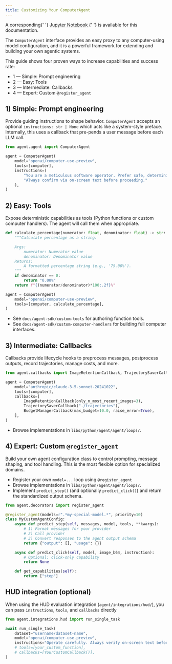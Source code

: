 ```yaml
---
title: Customizing Your ComputerAgent
---
```


<Callout>
  A corresponding{' '}
  <a
    href="https://github.com/trycua/cua/blob/main/notebooks/customizing_computeragent.ipynb"
    target="_blank"
  >
    Jupyter Notebook
  </a>{' '}
  is available for this documentation.
</Callout>

The `ComputerAgent` interface provides an easy proxy to any computer-using model configuration, and it is a powerful framework for extending and building your own agentic systems.

This guide shows four proven ways to increase capabilities and success rate:

- 1 — Simple: Prompt engineering
- 2 — Easy: Tools
- 3 — Intermediate: Callbacks
- 4 — Expert: Custom `@register_agent`

## 1) Simple: Prompt engineering

Provide guiding instructions to shape behavior. `ComputerAgent` accepts an optional `instructions: str | None` which acts like a system-style preface. Internally, this uses a callback that pre-pends a user message before each LLM call.

```python
from agent.agent import ComputerAgent

agent = ComputerAgent(
    model="openai/computer-use-preview",
    tools=[computer],
    instructions=(
        "You are a meticulous software operator. Prefer safe, deterministic actions. "
        "Always confirm via on-screen text before proceeding."
    ),
)
```

## 2) Easy: Tools

Expose deterministic capabilities as tools (Python functions or custom computer handlers). The agent will call them when appropriate.

```python
def calculate_percentage(numerator: float, denominator: float) -> str:
    """Calculate percentage as a string.

    Args:
        numerator: Numerator value
        denominator: Denominator value
    Returns:
        A formatted percentage string (e.g., '75.00%').
    """
    if denominator == 0:
        return "0.00%"
    return f"{(numerator/denominator)*100:.2f}%"

agent = ComputerAgent(
    model="openai/computer-use-preview",
    tools=[computer, calculate_percentage],
)
```

- See `docs/agent-sdk/custom-tools` for authoring function tools.
- See `docs/agent-sdk/custom-computer-handlers` for building full computer interfaces.

## 3) Intermediate: Callbacks

Callbacks provide lifecycle hooks to preprocess messages, postprocess outputs, record trajectories, manage costs, and more.

```python
from agent.callbacks import ImageRetentionCallback, TrajectorySaverCallback, BudgetManagerCallback

agent = ComputerAgent(
    model="anthropic/claude-3-5-sonnet-20241022",
    tools=[computer],
    callbacks=[
        ImageRetentionCallback(only_n_most_recent_images=3),
        TrajectorySaverCallback("./trajectories"),
        BudgetManagerCallback(max_budget=10.0, raise_error=True),
    ],
)
```

- Browse implementations in `libs/python/agent/agent/loops/`.

## 4) Expert: Custom `@register_agent`

Build your own agent configuration class to control prompting, message shaping, and tool handling. This is the most flexible option for specialized domains.

- Register your own `model=...` loop using `@register_agent`
- Browse implementations in `libs/python/agent/agent/loops/`.
- Implement `predict_step()` (and optionally `predict_click()`) and return the standardized output schema.

```python
from agent.decorators import register_agent

@register_agent(models=r".*my-special-model.*", priority=10)
class MyCustomAgentConfig:
    async def predict_step(self, messages, model, tools, **kwargs):
        # 1) Format messages for your provider
        # 2) Call provider
        # 3) Convert responses to the agent output schema
        return {"output": [], "usage": {}}

    async def predict_click(self, model, image_b64, instruction):
        # Optional: click-only capability
        return None

    def get_capabilities(self):
        return ["step"]
```

## HUD integration (optional)

When using the HUD evaluation integration (`agent/integrations/hud/`), you can pass `instructions`, `tools`, and `callbacks` directly

```python
from agent.integrations.hud import run_single_task

await run_single_task(
    dataset="username/dataset-name",
    model="openai/computer-use-preview",
    instructions="Operate carefully. Always verify on-screen text before actions.",
    # tools=[your_custom_function],
    # callbacks=[YourCustomCallback()],
)
```
